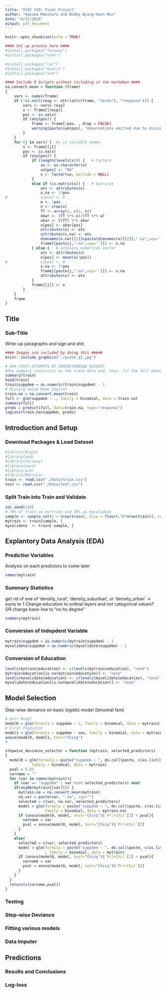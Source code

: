 ```yaml
---
title: 'STAT 149: Final Project'
author: "Kazuma Makihara and Bobby Byung-Hoon Min"
date: "4/17/2018"
output: pdf_document
---
```

```r
knitr::opts_chunk$set(echo = TRUE)
```


```r
#### Set up process here ####
#install.packages("faraway")
#install.packages("nnet")

#install.packages("car")
#install.packages("kyotil")
#install.packages("arm")


```

```r
#### Include R Scripts without including in the markdown ####
na.convert.mean = function (frame) 
{
    vars <- names(frame)
    if (!is.null(resp <- attr(attr(frame, "terms"), "response"))) {
        vars <- vars[-resp]
        x <- frame[[resp]]
        pos <- is.na(x)
        if (any(pos)) {
            frame <- frame[!pos, , drop = FALSE]
            warning(paste(sum(pos), "observations omitted due to missing values in the response"))
        }
    }
    for (j in vars) {  #j is variable names
        x <- frame[[j]]
        pos <- is.na(x)
        if (any(pos)) {
            if (length(levels(x))) {   # factors
                xx <- as.character(x)
                xx[pos] <- "NA"
                x <- factor(xx, exclude = NULL)
            }
            else if (is.matrix(x)) {   # matrices
                ats <- attributes(x)
                x.na <- 1*pos
#               x[pos] <- 0
                w <- !pos
                n <- nrow(x)
                TT <- array(1, c(1, n))
                xbar <- (TT %*% x)/(TT %*% w)
                xbar <- t(TT) %*% xbar
                x[pos] <- xbar[pos]
                attributes(x) <- ats
                attributes(x.na) <- ats
                dimnames(x.na)[[2]]=paste(dimnames(x)[[2]],".na",sep='')
                frame[[paste(j,".na",sep='')]] <- x.na 
            } else {   # ordinary numerical vector
                ats <- attributes(x)
                x[pos] <- mean(x[!pos])
#               x[pos] <- 0
                x.na <- 1*pos
                frame[[paste(j,".na",sep='')]] <- x.na 
                attributes(x) <- ats
            }
            frame[[j]] <- x
        }
    }
    frame
}
```

## Title
### Sub-Title
Write-up paragraphs and \alpha sign and shit.
```r
#### Images are included by doing this #####
knitr::include_graphics("./pset4_q1.jpg")
```

```r
# OUR FIRST ATTEMPTS AT UNDERSTANDING DATASET
#Run summary statistics on the train data and, then, fit the full dataset with all predictors to a basic glm model.
summary(train)
head(train)
train$suppdem = as.numeric(train$suppdem) - 1
# Missing Value Mean Imputer
train.na = na.convert.mean(train)
full <- glm(suppdem ~ ., family = binomial, data = train.na)
summary(full)
preds = predict(full, data=train.na, type="response")
logLoss(train.na$suppdem, preds)
```

## Introduction and Setup
### Download Packages & Load Dataset
```r
#library(brglm)
#library(aod)
#library(faraway)
#library(nnet)
#library(arm)
#library(Metrics)
train <- read.csv("./Data/train.csv")
test <- read.csv("./Data/test.csv")
```
### Split Train into Train and Validate
```r
set.seed(149) 
# 70% of train as myrtrain and 30% as myvalidate
sample <- sample.int(n = nrow(train), size = floor(.70*nrow(train)), replace = F)
mytrain <- train[sample, ]
myvalidate  <- train[-sample, ]
```
## Explantory Data Analysis (EDA)
### Predictior Variables
Analysis on each predictors to come later
```r
names(mytrain)
```

### Summary Statistics
get rid of one of 'density_rural', 'density_suburban', or 'density_urban' -> sums to 1
Change education to ordinal layers and not categorical values? OR change base-line to "no hs degree"
```r
summary(mytrain)
```
### Conversion of Indepdent Variable
```r
mytrain$suppdem = as.numeric(mytrain$suppdem) - 1
myvalidate$suppdem = as.numeric(myvalidate$suppdem) - 1
```
### Conversion of Education
```r
levels(mytrain$education) <- c(levels(mytrain$education), "none")
mytrain$education[is.na(mytrain$education)] <- "none"
levels(myvalidate$education) <- c(levels(myvalidate$education), "none")
myvalidate$education[is.na(myvalidate$education)] <- "none"
```

## Model Selection
Step-wise deviance on basic logistic model (binomial fam)
```r
# Null Model
model0 = glm(formula = suppdem ~ 1, family = binomial, data = mytrain)
# First Predictor
model1 = glm(formula = suppdem ~ sex, family = binomial, data = mytrain)
anova(model0, model1, test="Chisq")
#
```

```r
stepwise_deviance_selector = function (mytrain, selected_predictors) 
{
  model0 = glm(formula = paste("suppdem ~ ", do.call(paste, c(as.list(selected_predictors), sep = " + "))),
            family = binomial, data = mytrain)
  pval = 0.05
  varname = ""
  for (var in names(mytrain)){
    if (var == "suppdem" | var %in% selected_predictors) next
    if(anyNA(mytrain[[var]])) {
      mytrain.na = na.convert.mean(mytrain)
      na.var = paste(var, ".na", sep="")
      selected = c(var, na.var, selected_predictors)
      model = glm(formula = paste("suppdem ~ ", do.call(paste, c(as.list(selected), sep = " + "))),
                  family = binomial, data = mytrain.na)
      if (anova(model0, model, test="Chisq")$`Pr(>Chi)`[2] < pval){
        varname = var
        pval = anova(model0, model, test="Chisq")$`Pr(>Chi)`[2]
      }
    }
    else{
      selected = c(var, selected_predictors)
      model = glm(formula = paste("suppdem ~ ", do.call(paste, c(as.list(selected), sep = " + ")))
                  , family = binomial, data = mytrain)
      if (anova(model0, model, test="Chisq")$`Pr(>Chi)`[2] < pval){
        varname = var
        pval = anova(model0, model, test="Chisq")$`Pr(>Chi)`[2]
      }
    }
  }
  return(c(varname,pval))
}
```
### Testing
### Step-wise Deviance
### Fitting various models
### Data Imputer


## Predictions
### Results and Conclusions
### Log-loss 